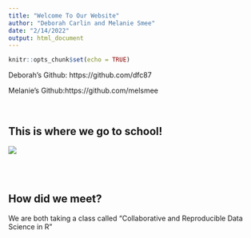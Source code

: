 ```yaml
---
title: "Welcome To Our Website"
author: "Deborah Carlin and Melanie Smee"
date: "2/14/2022"
output: html_document
---
```


```r
knitr::opts_chunk$set(echo = TRUE)
```

Deborah's Github:
https://github.com/dfc87
<br>

Melanie's Github:https://github.com/melsmee

<br>

## This is where we go to school!

![](https://cdn-images-1.medium.com/max/1200/1*MxlvyZoQh2naoSwdloJcCA.jpeg)



<br><br>

## How did we meet?
We are both taking a class called "Collaborative and Reproducible Data Science in R"